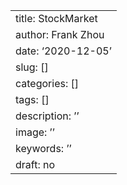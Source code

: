 ---
title: StockMarket
author: Frank Zhou
date: '2020-12-05'
slug: []
categories: []
tags: []
description: ''
image: ''
keywords: ''
draft: no
---